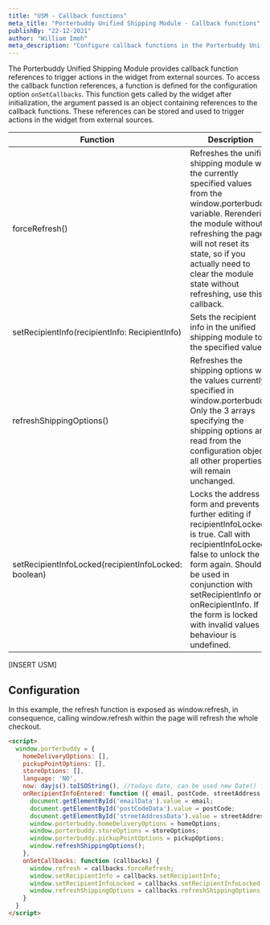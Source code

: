 ```yaml
---
title: "USM - Callback functions"
meta_title: "Porterbuddy Unified Shipping Module - Callback functions"
publishBy: "22-12-2021"
author: "William Imoh"
meta_description: "Configure callback functions in the Porterbuddy Unified Shipping Module"
---
```


The Porterbuddy Unified Shipping Module provides callback function references to trigger actions in the widget from external sources. 
To access the callback function references, a function is defined for the configuration option `onSetCallbacks`. This function gets called by the widget after initialization, the argument passed is an object containing references to the callback functions. 
These references can be stored and used to trigger actions in the widget from external sources.

| Function                                             | Description                                                                                                                                                                                                                                                                                 |   |
|------------------------------------------------------|---------------------------------------------------------------------------------------------------------------------------------------------------------------------------------------------------------------------------------------------------------------------------------------------|---|
| forceRefresh()                                       | Refreshes the unified shipping module with the currently specified values from the window.porterbuddy variable. Rerendering the module without refreshing the page will not reset its state, so if you actually need to clear the module state without refreshing, use this callback.       |   |
| setRecipientInfo(recipientInfo: RecipientInfo)       | Sets the recipient info in the unified shipping module to the specified value.                                                                                                                                                                                                              |   |
| refreshShippingOptions()                             | Refreshes the shipping options with the values currently specified in window.porterbuddy. Only the 3 arrays specifying the shipping options are read from the configuration object, all other properties will remain unchanged.                                                             |   |
| setRecipientInfoLocked(recipientInfoLocked: boolean) | Locks the address form and prevents further editing if recipientInfoLocked is true. Call with recipientInfoLocked false to unlock the form again. Should be used in conjunction with setRecipientInfo or onRecipientInfo. If the form is locked with invalid values behaviour is undefined. |   |

[INSERT USM]

## Configuration
In this example, the refresh function is exposed as window.refresh, in consequence, calling window.refresh within the page will refresh the whole checkout.

```html
<script>
  window.porterbuddy = {
    homeDeliveryOptions: [],
    pickupPointOptions: [],
    storeOptions: [],
    language: 'NO',
    now: dayjs().toISOString(), //todays date, can be used new Date() from js or external library
    onRecipientInfoEntered: function ({ email, postCode, streetAddress }) {
      document.getElementById('emailData').value = email;
      document.getElementById('postCodeData').value = postCode;
      document.getElementById('streetAddressData').value = streetAddress;
      window.porterbuddy.homeDeliveryOptions = homeOptions;
      window.porterbuddy.storeOptions = storeOptions;
      window.porterbuddy.pickupPointOptions = pickupOptions;
      window.refreshShippingOptions();
    },
    onSetCallbacks: function (callbacks) {
      window.refresh = callbacks.forceRefresh;
      window.setRecipientInfo = callbacks.setRecipientInfo;
      window.setRecipientInfoLocked = callbacks.setRecipientInfoLocked;
      window.refreshShippingOptions = callbacks.refreshShippingOptions;
    }
  }
</script>
```